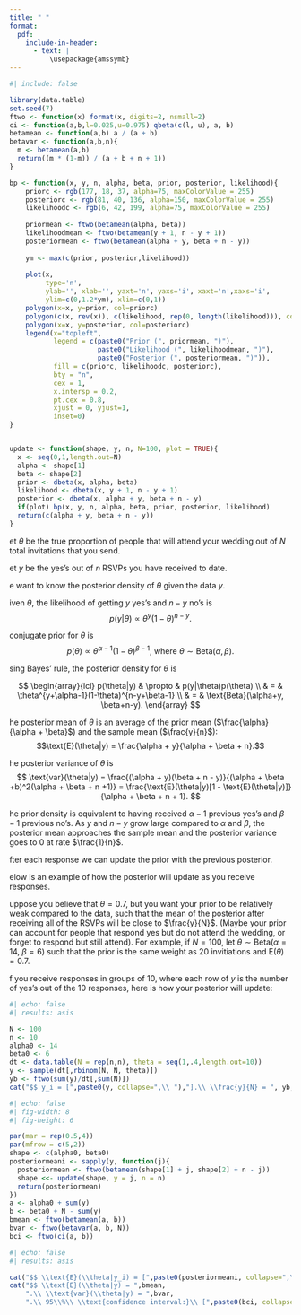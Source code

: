 ```yaml
---
title: " "
format:
  pdf:
    include-in-header:
      - text: |
          \usepackage{amssymb}
---
```


```r
#| include: false

library(data.table)
set.seed(7)
ftwo <- function(x) format(x, digits=2, nsmall=2)
ci <- function(a,b,l=0.025,u=0.975) qbeta(c(l, u), a, b)
betamean <- function(a,b) a / (a + b)
betavar <- function(a,b,n){
  m <- betamean(a,b)
  return((m * (1-m)) / (a + b + n + 1))
}

bp <- function(x, y, n, alpha, beta, prior, posterior, likelihood){
    priorc <- rgb(177, 18, 37, alpha=75, maxColorValue = 255)
    posteriorc <- rgb(81, 40, 136, alpha=150, maxColorValue = 255)
    likelihoodc <- rgb(6, 42, 199, alpha=75, maxColorValue = 255)
    
    priormean <- ftwo(betamean(alpha, beta))
    likelihoodmean <- ftwo(betamean(y + 1, n - y + 1))
    posteriormean <- ftwo(betamean(alpha + y, beta + n - y))
    
    ym <- max(c(prior, posterior,likelihood))
    
    plot(x, 
         type='n',
         ylab='', xlab='', yaxt='n', yaxs='i', xaxt='n',xaxs='i',
         ylim=c(0,1.2*ym), xlim=c(0,1))
    polygon(x=x, y=prior, col=priorc)
    polygon(c(x, rev(x)), c(likelihood, rep(0, length(likelihood))), col=likelihoodc)
    polygon(x=x, y=posterior, col=posteriorc)
    legend(x="topleft",
           legend = c(paste0("Prior (", priormean, ")"),
                      paste0("Likelihood (", likelihoodmean, ")"),
                      paste0("Posterior (", posteriormean, ")")),
           fill = c(priorc, likelihoodc, posteriorc),
           bty = "n",
           cex = 1,
           x.intersp = 0.2,
           pt.cex = 0.8,
           xjust = 0, yjust=1,
           inset=0)
}


update <- function(shape, y, n, N=100, plot = TRUE){
  x <- seq(0,1,length.out=N)
  alpha <- shape[1]
  beta <- shape[2]
  prior <- dbeta(x, alpha, beta)
  likelihood <- dbeta(x, y + 1, n - y + 1)
  posterior <- dbeta(x, alpha + y, beta + n - y)
  if(plot) bp(x, y, n, alpha, beta, prior, posterior, likelihood)
  return(c(alpha + y, beta + n - y))
}
```

\newcommand{\h}{$\scriptstyle \heartsuit\ $}
\textbf{RSVPs} \textit{or how I learned how many people will attend your wedding}
\vspace{1em}
 
\h Let $\theta$ be the true proportion of people that will attend your wedding out of $N$ total invitations that you send.

\h Let $y$ be the yes's out of $n$ RSVPs you have received to date.

\h We want to know the posterior density of $\theta$ given the data $y$.
 
\h Given $\theta$, the likelihood of getting $y$ yes's and $n - y$ no's is $$p(y|\theta) \propto \theta^y(1-\theta)^{n - y}.$$

\h A conjugate prior for $\theta$ is $$p(\theta) \propto \theta^{\alpha-1}(1-\theta)^{\beta-1},\ \text{where}\ \theta \sim \text{Beta}(\alpha, \beta).$$

\h Using Bayes' rule, the posterior density for $\theta$ is

$$
\begin{array}{lcl}
p(\theta|y) & \propto & p(y|\theta)p(\theta) \\
& = & \theta^{y+\alpha-1}(1-\theta)^{n-y+\beta-1} \\
& = & \text{Beta}(\alpha+y, \beta+n-y).
\end{array}
$$

\h The posterior mean of $\theta$ is an average of the prior mean ($\frac{\alpha}{\alpha + \beta}$) and the sample mean ($\frac{y}{n}$): $$\text{E}(\theta|y) = \frac{\alpha + y}{\alpha + \beta + n}.$$

\h The posterior variance of $\theta$ is 
$$
\text{var}(\theta|y) = \frac{(\alpha + y)(\beta + n - y)}{(\alpha + \beta +b)^2(\alpha + \beta + n +1)} = 
\frac{\text{E}(\theta|y)[1 - \text{E}(\theta|y)]}{\alpha + \beta + n + 1}.
$$

\h The prior density is equivalent to having received $\alpha - 1$ previous yes's and $\beta - 1$ previous no's. As $y$ and $n-y$ grow large compared to $\alpha$ and $\beta$, the posterior mean approaches the sample mean and the posterior variance goes to 0 at rate $\frac{1}{n}$.

\h After each response we can update the prior with the previous posterior.

\h Below is an example of how the posterior will update as you receive responses.

\newpage
\h Suppose you believe that $\theta = 0.7$, but you want your prior to be relatively weak compared to the data, such that the mean of the posterior after receiving all of the RSVPs will be close to $\frac{y}{N}$. (Maybe your prior can account for people that respond yes but do not attend the wedding, or forget to respond but still attend). For example, if $N = 100$, let $\theta \sim \text{Beta}(\alpha = 14,\ \beta = 6)$ such that the prior is the same weight as 20 invitiations and $\text{E}(\theta) = 0.7$. 

\h If you receive responses in groups of 10, where each row of $y$ is the number of yes's out of the 10 responses, here is how your posterior will update:
```r
#| echo: false
#| results: asis

N <- 100
n <- 10
alpha0 <- 14
beta0 <- 6
dt <- data.table(N = rep(n,n), theta = seq(1,.4,length.out=10))
y <- sample(dt[,rbinom(N, N, theta)])
yb <- ftwo(sum(y)/dt[,sum(N)])
cat("$$ y_i = [",paste0(y, collapse=",\\ "),"].\\ \\frac{y}{N} = ", yb, ". $$")
```

```r
#| echo: false
#| fig-width: 8
#| fig-height: 6

par(mar = rep(0.5,4))
par(mfrow = c(5,2))
shape <- c(alpha0, beta0)
posteriormeani <- sapply(y, function(j){
  posteriormean <- ftwo(betamean(shape[1] + j, shape[2] + n - j))
  shape <<- update(shape, y = j, n = n)
  return(posteriormean)
})
a <- alpha0 + sum(y)
b <- beta0 + N - sum(y)
bmean <- ftwo(betamean(a, b))
bvar <- ftwo(betavar(a, b, N))
bci <- ftwo(ci(a, b))
```

```r
#| echo: false
#| results: asis

cat("$$ \\text{E}(\\theta|y_i) = [",paste0(posteriormeani, collapse=",\\ "),"].$$")
cat("$$ \\text{E}(\\theta|y) = ",bmean,
    ".\\ \\text{var}(\\theta|y) = ",bvar,
    ".\\ 95\\%\\ \\text{confidence interval:}\\ [",paste0(bci, collapse=",\\ "),"] .$$")
```
